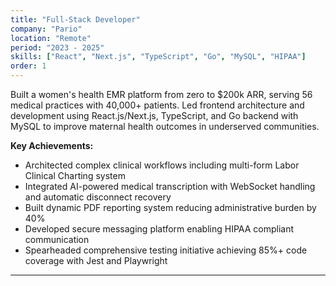 ```yaml
---
title: "Full-Stack Developer"
company: "Pario"
location: "Remote"
period: "2023 - 2025"
skills: ["React", "Next.js", "TypeScript", "Go", "MySQL", "HIPAA"]
order: 1
---
```


Built a women's health EMR platform from zero to $200k ARR, serving 56 medical practices with 40,000+ patients. Led frontend architecture and development using React.js/Next.js, TypeScript, and Go backend with MySQL to improve maternal health outcomes in underserved communities.

**Key Achievements:**
- Architected complex clinical workflows including multi-form Labor Clinical Charting system
- Integrated AI-powered medical transcription with WebSocket handling and automatic disconnect recovery
- Built dynamic PDF reporting system reducing administrative burden by 40%
- Developed secure messaging platform enabling HIPAA compliant communication
- Spearheaded comprehensive testing initiative achieving 85%+ code coverage with Jest and Playwright

---